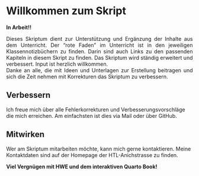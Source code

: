 # Willkommen zum Skript {.unnumbered}

**In Arbeit!!**

<div style="text-align: justify">
Dieses Skriptum dient zur Unterstützung und Ergänzung der Inhalte aus dem Unterricht. Der "rote Faden" im Unterricht ist in den jeweiligen Klassennotizbüchern zu finden. Darin sind auch Links zu den passenden Kapiteln in diesem Skript zu finden.
Das Skriptum wird ständig erweitert und verbessert. Input ist herzlich willkommen.  
Danke an alle, die mit Ideen und Unterlagen zur Erstellung beitragen und sich die Zeit nehmen mit Korrekturen das Skriptum zu verbessern.
</div>

## Verbessern
Ich freue mich über alle Fehlerkorrekturen und Verbesserungsvorschläge die mich erreichen. Am einfachsten ist dies via Mail oder über GitHub. 
  
## Mitwirken
Wer am Skriptum mitarbeiten möchte, kann mich gerne kontaktieren. Meine Kontaktdaten sind auf der Homepage der HTL-Anichstrasse zu finden.
  
 <strong>Viel Vergnügen mit HWE und dem interaktiven Quarto Book! </strong>

 
